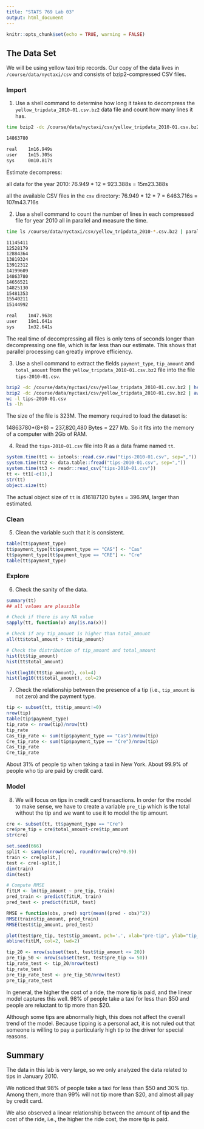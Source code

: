 ---
title: "STATS 769 Lab 03"
output: html_document
---

```{r setup, include=FALSE}
knitr::opts_chunk$set(echo = TRUE, warning = FALSE)
```

## The Data Set

We will be using yellow taxi trip records. Our copy of the data lives in ```/course/data/nyctaxi/csv``` and consists of bzip2-compressed CSV files.

### Import

1. Use a shell command to determine how long it takes to decompress the ```yellow_tripdata_2010-01.csv.bz2``` data file and count how many lines it has.

```{bash, eval=FALSE}
time bzip2 -dc /course/data/nyctaxi/csv/yellow_tripdata_2010-01.csv.bz2 | wc -l

14863780

real    1m16.949s
user    1m15.305s
sys     0m10.817s
```

Estimate decompress:

all data for the year 2010: 76.949 * 12 = 923.388s = 15m23.388s

all the available CSV files in the ```csv``` directory: 76.949 * 12 * 7 = 6463.716s = 107m43.716s

2. Use a shell command to count the number of lines in each compressed file for year 2010 all in parallel and measure the time.

```{bash, eval=FALSE}
time ls /course/data/nyctaxi/csv/yellow_tripdata_2010-*.csv.bz2 | parallel -j12 'bzip2 -dc {} | wc -l'

11145411
12528179
12884364
13819324
13912312
14199609
14863780
14656521
14825130
15481353
15540211
15144992

real    1m47.963s
user    19m1.641s
sys     1m32.641s
```

The real time of decompressing all files is only tens of seconds longer than decompressing one file, which is far less than our estimate. This shows that parallel processing can greatly improve efficiency.

3. Use a shell command to extract the fields ```payment_type```, ```tip_amount``` and ```total_amount``` from the ```yellow_tripdata_2010-01.csv.bz2``` file into the file ```tips-2010-01.csv```.

```{bash}
bzip2 -dc /course/data/nyctaxi/csv/yellow_tripdata_2010-01.csv.bz2 | head -n 1
bzip2 -dc /course/data/nyctaxi/csv/yellow_tripdata_2010-01.csv.bz2 | awk -F, '{print $12","$16","$NF}' > tips-2010-01.csv
wc -l tips-2010-01.csv
ls -lh
```

The size of the file is 323M. The memory required to load the dataset is:

14863780*(8+8) = 237,820,480 Bytes = 227 Mb. So it fits into the memory of a computer with 2Gb of RAM.


4. Read the ```tips-2010-01.csv``` file into R as a data frame named ```tt```.

```{r}
system.time(tt1 <- iotools::read.csv.raw("tips-2010-01.csv", sep=","))
system.time(tt2 <- data.table::fread("tips-2010-01.csv", sep=","))
system.time(tt3 <- readr::read_csv("tips-2010-01.csv"))
tt <- tt1[-c(1),]
str(tt)
object.size(tt)
```

The actual object size of ```tt``` is 416187120 bytes = 396.9M, larger than estimated.

### Clean

5. Clean the variable such that it is consistent.

```{r}
table(tt$payment_type)
tt$payment_type[tt$payment_type == "CAS"] <- "Cas"
tt$payment_type[tt$payment_type == "CRE"] <- "Cre"
table(tt$payment_type)
```

### Explore

6. Check the sanity of the data.

```{r}
summary(tt)
## all values are plausible
```

```{r}
# Check if there is any NA value
sapply(tt, function(x) any(is.na(x)))
```

```{r}
# Check if any tip_amount is higher than total_amount
all(tt$total_amount > tt$tip_amount)
```

```{r}
# Check the distribution of tip_amount and total_amount
hist(tt$tip_amount)
hist(tt$total_amount)
```

```{r}
hist(log10(tt$tip_amount), col=4)
hist(log10(tt$total_amount), col=2)
```

7. Check the relationship between the presence of a tip (i.e., ```tip_amount``` is not zero) and the payment type.

```{r}
tip <- subset(tt, tt$tip_amount!=0)
nrow(tip)
table(tip$payment_type)
tip_rate <- nrow(tip)/nrow(tt)
tip_rate
Cas_tip_rate <- sum(tip$payment_type == "Cas")/nrow(tip)
Cre_tip_rate <- sum(tip$payment_type == "Cre")/nrow(tip)
Cas_tip_rate
Cre_tip_rate
```

About 31% of people tip when taking a taxi in New York. About 99.9% of people who tip are paid by credit card.

### Model

8. We will focus on tips in credit card transactions. In order for the model to make sense, we have to create a variable ```pre_tip``` which is the total without the tip and we want to use it to model the tip amount.

```{r}
cre <- subset(tt, tt$payment_type == "Cre")
cre$pre_tip = cre$total_amount-cre$tip_amount
str(cre)
```

```{r}
set.seed(666) 
split <- sample(nrow(cre), round(nrow(cre)*0.9))
train <- cre[split,]
test <- cre[-split,]
dim(train)
dim(test)
```

```{r}
# Compute RMSE
fitLM <- lm(tip_amount ~ pre_tip, train)
pred_train <- predict(fitLM, train)
pred_test <- predict(fitLM, test)
```

```{r}
RMSE = function(obs, pred) sqrt(mean((pred - obs)^2))
RMSE(train$tip_amount, pred_train)
RMSE(test$tip_amount, pred_test)
```

```{r}
plot(test$pre_tip, test$tip_amount, pch='.', xlab="pre-tip", ylab="tip_amount")
abline(fitLM, col=2, lwd=2)
```

```{r}
tip_20 <- nrow(subset(test, test$tip_amount <= 20))
pre_tip_50 <- nrow(subset(test, test$pre_tip <= 50))
tip_rate_test <- tip_20/nrow(test)
tip_rate_test
pre_tip_rate_test <- pre_tip_50/nrow(test)
pre_tip_rate_test
```

In general, the higher the cost of a ride, the more tip is paid, and the linear model captures this well.
98% of people take a taxi for less than $50 and people are reluctant to tip more than $20.

Although some tips are abnormally high, this does not affect the overall trend of the model. Because tipping is a personal act, it is not ruled out that someone is willing to pay a particularly high tip to the driver for special reasons.

## Summary

The data in this lab is very large, so we only analyzed the data related to tips in January 2010.

We noticed that 98% of people take a taxi for less than $50 and 30% tip. Among them, more than 99% will not tip more than $20, and almost all pay by credit card.

We also observed a linear relationship between the amount of tip and the cost of the ride, i.e., the higher the ride cost, the more tip is paid.
